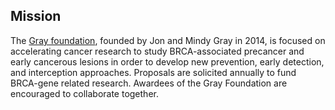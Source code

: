 ## Mission
The [Gray foundation](https://www.grayfoundation.org), founded by Jon and Mindy Gray in 2014, is focused on accelerating cancer research to study BRCA-associated precancer and early cancerous lesions in order to develop new prevention, early detection, and interception approaches. Proposals are solicited annually to fund BRCA-gene related research. Awardees of the Gray Foundation are encouraged to collaborate together.
